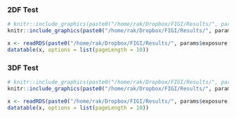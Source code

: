 ### 2DF Test
```r
# knitr::include_graphics(paste0("/home/rak/Dropbox/FIGI/Results/", params$exposure, "/plots/qq_chiSq2df_",        params$exposure, "_", params$covariates, ".png"))
knitr::include_graphics(paste0("/home/rak/Dropbox/FIGI/Results/", params$exposure, "/plots/manhattan_chiSq2df_", params$exposure, "_", params$covariates, "_no_gwas.mh.png"))

x <- readRDS(paste0("/home/rak/Dropbox/FIGI/Results/", params$exposure, "/files/chiSq2df_", params$exposure, "_", params$covariates, "_no_gwas.rds"))
datatable(x, options = list(pageLength = 10))
```

### 3DF Test
```r
# knitr::include_graphics(paste0("/home/rak/Dropbox/FIGI/Results/", params$exposure, "/plots/qq_chiSq3df_",        params$exposure, "_", params$covariates, "_no_gwas.png"))
knitr::include_graphics(paste0("/home/rak/Dropbox/FIGI/Results/", params$exposure, "/plots/manhattan_chiSq3df_", params$exposure, "_", params$covariates, "_no_gwas.mh.png"))

x <- readRDS(paste0("/home/rak/Dropbox/FIGI/Results/", params$exposure, "/files/chiSq3df_", params$exposure, "_", params$covariates, "_no_gwas.rds"))
datatable(x, options = list(pageLength = 10))
```
